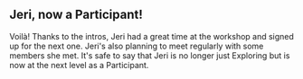 
## Jeri, now a Participant!

Voilà! Thanks to the intros, Jeri had a great time at the workshop
and signed up for the next one. Jeri's also planning to meet regularly
with some members she met. It's safe to say that Jeri is no longer just
Exploring but is now at the next level as a Participant.

